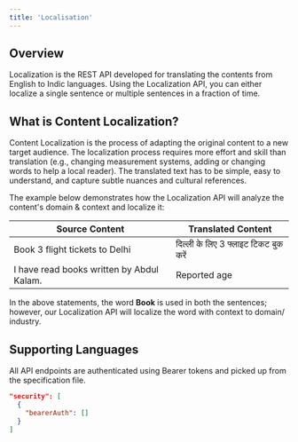 ```yaml
---
title: 'Localisation'
---
```


## Overview

Localization is the REST API developed for translating the contents from English to Indic languages. Using the Localization API, you can either localize a single sentence or multiple sentences in a fraction of time.

## What is Content Localization?

Content Localization is the process of adapting the original content to a new target audience. The localization process requires more effort and skill than translation (e.g., changing measurement systems, adding or changing words to help a local reader). The translated text has to be simple, easy to understand, and capture subtle nuances and cultural references.

The example below demonstrates how the Localization API  will analyze the content's domain & context and localize it:

| Source Content | Translated Content                           |
| -------- | ------------------------------------- |
| Book 3 flight tickets to Delhi     | दिल्ली के लिए 3 फ्लाइट टिकट बुक करें                     |
| I have read books written by Abdul Kalam.      | Reported age                          |

In the above statements, the word <b>Book</b> is used in both the sentences; however, our Localization API will localize the word with context to domain/ industry.

## Supporting Languages

<CardGroup cols={4}>
  <Card title="1. Assamese" >
  </Card>
  <Card title="2. Bengali" >
  </Card>
  <Card title="3. English" >
  </Card>
  <Card title="4. Gujarati" >
  </Card>
</CardGroup>

All API endpoints are authenticated using Bearer tokens and picked up from the specification file.

```json
"security": [
  {
    "bearerAuth": []
  }
]
```
